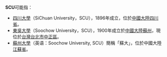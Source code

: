 '''SCU'''可能指：
* [[四川大學|四川大學]]（SiChuan University，SCU），1896年成立，位於[[中國大陸|中國大陸]][[四川省|四川省]]。
* [[東吳大學_(台灣)|東吳大學]]（Soochow University，SCU），1900年成立於[[中國大陸|中國大陸]][[蘇州|蘇州]]，現位於[[台灣|台灣]][[台北市|台北市]][[中正區_(臺北市)|中正區]]。
* [[蘇州大學|蘇州大學]]（英语：Soochow University, SCU）簡稱「蘇大」，位於中國大陸[[江蘇省|江蘇省]]。
{{disambig|Cat=三字拉丁字母缩写消歧义}}